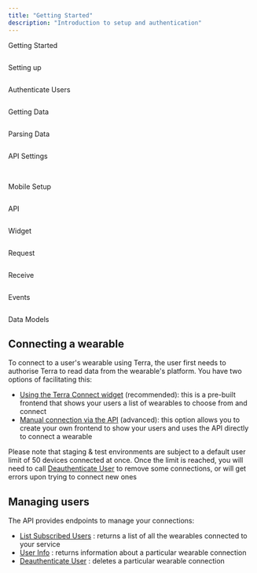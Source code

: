 ```yaml
---
title: "Getting Started"
description: "Introduction to setup and authentication"
---
```

Getting Started  
  
<img className="block" src="images/terradocs_s3_eu_west_2_amazonaws_com/_icons_getting_started.png" alt="" />

Setting up  
  
<img className="block" src="images/terradocs_s3_eu_west_2_amazonaws_com/_icons_install_on_backend.png" alt="" />

Authenticate Users  
  
<img className="block" src="images/terradocs_s3_eu_west_2_amazonaws_com/_icons_authenticate_users.png" alt="" />

Getting Data  
  
<img className="block" src="images/terradocs_s3_eu_west_2_amazonaws_com/_icons_receive_data.png" alt="" />

Parsing Data  
  
<img className="block" src="images/terradocs_s3_eu_west_2_amazonaws_com/_icons_understand_our_data.png" alt="" />

API Settings  
  
<img className="block" src="images/terradocs_s3_eu_west_2_amazonaws_com/_icons_customise_terra.png" alt="" />

<img className="block" src="images/terradocs_s3_eu_west_2_amazonaws_com/_icons_manage_integrations.png" alt="" />  
  
Mobile Setup

<img className="block" src="images/terradocs_s3_eu_west_2_amazonaws_com/_icons_api_data_models.png" alt="" />  
  
API

<img className="block" src="images/terradocs_s3_eu_west_2_amazonaws_com/_icons_widget.png" alt="" />  
  
Widget

<img className="block" src="images/terradocs_s3_eu_west_2_amazonaws_com/_icons_historical_data.png" alt="" />  
  
Request

<img className="block" src="images/terradocs_s3_eu_west_2_amazonaws_com/_icons_new_data.png" alt="" />  
  
Receive

<img className="block" src="images/terradocs_s3_eu_west_2_amazonaws_com/_icons_event_types.png" alt="" />  
  
Events

<img className="block" src="images/terradocs_s3_eu_west_2_amazonaws_com/_icons_api_data_models.png" alt="" />  
  
Data Models

## Connecting a wearable

To connect to a user's wearable using Terra, the user first needs to authorise Terra to read data from the wearable's platform. You have two options of facilitating this:

*   [Using the Terra Connect widget](/docs/authenticate-widget)
     (recommended): this is a pre-built frontend that shows your users a list of wearables to choose from and connect
*   [Manual connection via the API](/docs/authenticate-api)
     (advanced): this option allows you to create your own frontend to show your users and uses the API directly to connect a wearable

Please note that staging & test environments are subject to a default user limit of 50 devices connected at once. Once the limit is reached, you will need to call [Deauthenticate User](/reference/deauthenticate-user)
 to remove some connections, or will get errors upon trying to connect new ones

## Managing users

The API provides endpoints to manage your connections:

*   [List Subscribed Users](/reference/list-subscribed-users)
    : returns a list of all the wearables connected to your service
*   [User Info](/reference/user-info)
    : returns information about a particular wearable connection
*   [Deauthenticate User](/reference/deauthenticate-user)
    : deletes a particular wearable connection

